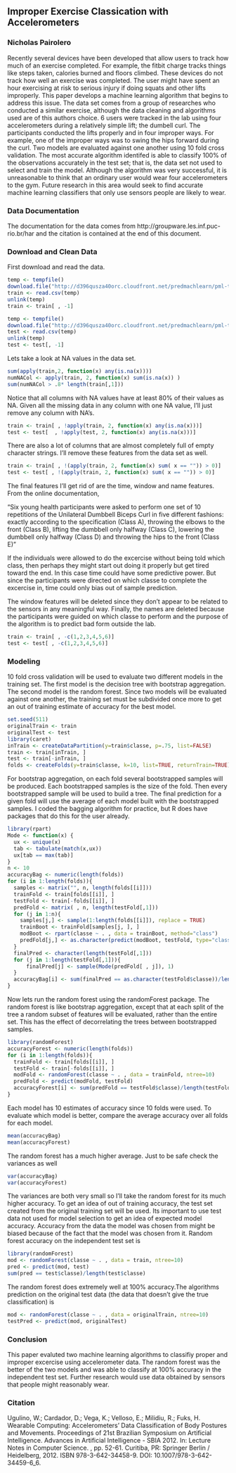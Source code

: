 ## Improper Exercise Classication with Accelerometers
### Nicholas Pairolero
Recently several devices have been developed that allow users to track how much of an exercise completed. For example, the fitbit charge tracks things like steps taken, calories burned and floors climbed. These devices do not track how well an exercise was completed. The user might have spent an hour exercising at risk to serious injury if doing squats and other lifts improperly. This paper develops a machine learning algorithm that begins to address this issue. The data set comes from a group of researches who conducted a similar exercise, although the data cleaning and algorithms used are of this authors choice. 6 users were tracked in the lab using four accelerometers during a relatively simple lift; the dumbell curl. The participants conducted the lifts properly and in four improper ways. For example, one of the improper ways was to swing the hips forward during the curl. Two models are evaluated against one another using 10 fold cross validation. The most accurate algorithm identifed is able to classify 100% of the observations accurately in the test set; that is, the data set not used to select and train the model. Although the algorithm was very successful, it is unreasonable to think that an ordinary user would wear four accelerometers to the gym. Future research in this area would seek to find accurate machine learning classifiers that only use sensors people are likely to wear. 

### Data Documentation
The documentation for the data comes from http://groupware.les.inf.puc-rio.br/har and the citation is contained at the end of this document.

### Download and Clean Data
First download and read the data.

```r
temp <- tempfile()
download.file("http://d396qusza40orc.cloudfront.net/predmachlearn/pml-training.csv", temp)
train <- read.csv(temp)
unlink(temp)
train <- train[ , -1]

temp <- tempfile()
download.file("http://d396qusza40orc.cloudfront.net/predmachlearn/pml-testing.csv", temp)
test <- read.csv(temp)
unlink(temp)
test <- test[, -1]
```

Lets take a look at NA values in the data set. 

```r
sum(apply(train,2, function(x) any(is.na(x))))
numNACol <- apply(train, 2, function(x) sum(is.na(x)) )
sum(numNACol > .8* length(train[,1]))
```

Notice that all columns with NA values have at least 80% of their values as NA. Given all the missing data in any column with one NA value, I'll just remove any column with NA's.

```r
train <- train[ , !apply(train, 2, function(x) any(is.na(x)))]
test <- test[  , !apply(test, 2, function(x) any(is.na(x)))]
```

There are also a lot of columns that are almost completely full of empty character strings. I'll remove these features from the data set as well.

```r
train <- train[ , !(apply(train, 2, function(x) sum( x == "")) > 0)]
test <- test[ , !(apply(train, 2, function(x) sum( x == "")) > 0)]
```

The final features I'll get rid of are the time, window and name features. From the online documentation,

"Six young health participants were asked to perform one set of 10 repetitions of the Unilateral Dumbbell Biceps Curl in five different fashions: exactly according to the specification (Class A), throwing the elbows to the front (Class B), lifting the dumbbell only halfway (Class C), lowering the dumbbell only halfway (Class D) and throwing the hips to the front (Class E)"

If the individuals were allowed to do the excercise without being told which class, then perhaps they might start out doing it properly but get tired toward the end. In this case time could have some predictive power. But since the participants were directed on which classe to complete the excercise in, time could only bias out of sample prediction. 

The window features will be deleted since they don't appear to be related to the sensors in any meaningful way. Finally, the names are deleted because the participants were guided on which classe to perform and the purpose of the algorithm is to predict bad form outside the lab.

```r
train <- train[ , -c(1,2,3,4,5,6)]
test <- test[ , -c(1,2,3,4,5,6)]
```

### Modeling
10 fold cross validation will be used to evaluate two different models in the training set. The first model is the decision tree with bootstrap aggregation. The second model is the random forest. Since two models will be evaluated against one another, the training set must be subdivided once more to get an out of training estimate of accuracy for the best model.

```r
set.seed(511)
originalTrain <- train
originalTest <- test
library(caret)
inTrain <- createDataPartition(y=train$classe, p=.75, list=FALSE)
train <- train[inTrain, ]
test <- train[-inTrain, ]
folds <- createFolds(y=train$classe, k=10, list=TRUE, returnTrain=TRUE)
```

For bootstrap aggregation, on each fold several bootstrapped samples will be produced. Each bootstrapped samples is the size of the fold. Then every bootstrapped sample will be used to build a tree. The final prediction for a given fold will use the average of each model built with the bootstrapped samples. I coded the bagging algorithm for practice, but R does have packages that do this for the user already.

```r
library(rpart)
Mode <- function(x) {
  ux <- unique(x)
  tab <- tabulate(match(x,ux))
  ux[tab == max(tab)]
}
n <- 10
accuracyBag <- numeric(length(folds))
for (i in 1:length(folds)){
  samples <- matrix("", n, length(folds[[i]]))
  trainFold <- train[folds[[i]], ] 
  testFold <- train[-folds[[i]], ]
  predFold <- matrix( , n, length(testFold[,1]))
  for (j in 1:n){
    samples[j,] <- sample(1:length(folds[[i]]), replace = TRUE)
    trainBoot <- trainFold[samples[j, ], ]
    modBoot <- rpart(classe ~ . , data = trainBoot, method="class")
    predFold[j,] <- as.character(predict(modBoot, testFold, type="class"))
  }
  finalPred <- character(length(testFold[,1]))  
  for (j in 1:length(testFold[,1])){
      finalPred[j] <- sample(Mode(predFold[ , j]), 1)
  }
  accuracyBag[i] <- sum(finalPred == as.character(testFold$classe))/length(testFold[,1])
}
```

Now lets run the random forest using the randomForest package. The random forest is like bootstrap aggregation, except that at each split of the tree a random subset of features will be evaluated, rather than the entire set. This has the effect of decorrelating the trees between bootstrapped samples. 

```r
library(randomForest)
accuracyForest <- numeric(length(folds))
for (i in 1:length(folds)){
  trainFold <- train[folds[[i]], ] 
  testFold <- train[-folds[[i]], ]
  modFold <- randomForest(classe ~ . , data = trainFold, ntree=10)
  predFold <- predict(modFold, testFold)
  accuracyForest[i] <- sum(predFold == testFold$classe)/length(testFold$classe) 
}
```

Each model has 10 estimates of accuracy since 10 folds were used. To evaluate which model is better, compare the average accuracy over all folds for each model.

```r
mean(accuracyBag)
mean(accuracyForest)
```

The random forest has a much higher average. Just to be safe check the variances as well

```r
var(accuracyBag)
var(accuracyForest)
```

The variances are both very small so I'll take the random forest for its much higher accuracy. To get an idea of out of training accuracy, the test set created from the original training set will be used. Its important to use test data not used for model selection to get an idea of expected model accuracy. Accuracy from the data the model was chosen from might be biased because of the fact that the model was chosen from it. Random forest accuracy on the independent test set is

```r
library(randomForest)
mod <- randomForest(classe ~ . , data = train, ntree=10)
pred <- predict(mod, test)
sum(pred == test$classe)/length(test$classe) 
```

The random forest does extremely well at 100% accuracy.The algorithms prediction on the original test data (the data that doesn't give the true classification) is

```r
mod <- randomForest(classe ~ . , data = originalTrain, ntree=10)
testPred <- predict(mod, originalTest)
```

### Conclusion
This paper evaluted two machine learning algorithms to classifiy proper and improper excercise using accelerometer data. The random forest was the better of the two models and was able to classify at 100% accuracy in the independent test set. Further research would use data obtained by sensors that people might reasonably wear.

### Citation
Ugulino, W.; Cardador, D.; Vega, K.; Velloso, E.; Milidiu, R.; Fuks, H. Wearable Computing: Accelerometers' Data Classification of Body Postures and Movements. Proceedings of 21st Brazilian Symposium on Artificial Intelligence. Advances in Artificial Intelligence - SBIA 2012. In: Lecture Notes in Computer Science. , pp. 52-61. Curitiba, PR: Springer Berlin / Heidelberg, 2012. ISBN 978-3-642-34458-9. DOI: 10.1007/978-3-642-34459-6_6. 
